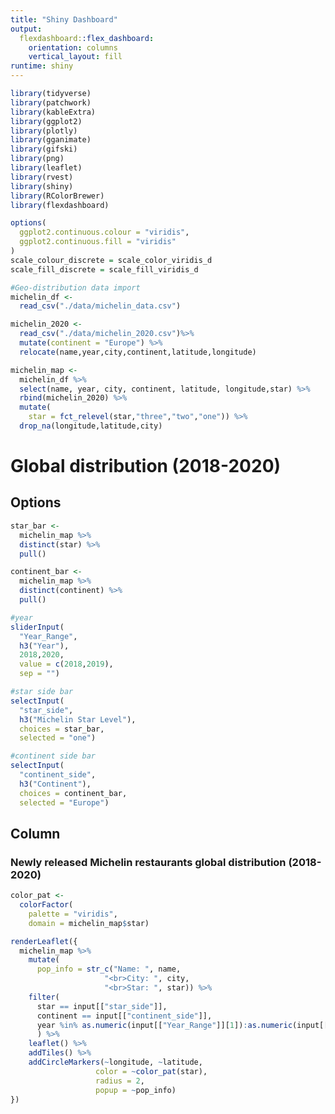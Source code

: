 ```yaml
---
title: "Shiny Dashboard"
output: 
  flexdashboard::flex_dashboard:
    orientation: columns
    vertical_layout: fill
runtime: shiny
---
```


```r
library(tidyverse)
library(patchwork)
library(kableExtra)
library(ggplot2)
library(plotly)
library(gganimate)
library(gifski)
library(png)
library(leaflet)
library(rvest)
library(shiny)
library(RColorBrewer)
library(flexdashboard)

options(
  ggplot2.continuous.colour = "viridis",
  ggplot2.continuous.fill = "viridis"
)
scale_colour_discrete = scale_color_viridis_d
scale_fill_discrete = scale_fill_viridis_d

#Geo-distribution data import 
michelin_df <-
  read_csv("./data/michelin_data.csv")

michelin_2020 <-
  read_csv("./data/michelin_2020.csv")%>%
  mutate(continent = "Europe") %>%
  relocate(name,year,city,continent,latitude,longitude)

michelin_map <-
  michelin_df %>%
  select(name, year, city, continent, latitude, longitude,star) %>%
  rbind(michelin_2020) %>%
  mutate(
    star = fct_relevel(star,"three","two","one")) %>%
  drop_na(longitude,latitude,city)

```

Global distribution (2018-2020)
=======================================================================

Options {.sidebar}
-----------------------------------------------------------------------

```r
star_bar <-
  michelin_map %>%
  distinct(star) %>%
  pull()

continent_bar <-
  michelin_map %>%
  distinct(continent) %>%
  pull()

#year
sliderInput(
  "Year_Range",
  h3("Year"),
  2018,2020,
  value = c(2018,2019),
  sep = "")

#star side bar
selectInput(
  "star_side",
  h3("Michelin Star Level"),
  choices = star_bar,
  selected = "one")

#continent side bar
selectInput(
  "continent_side",
  h3("Continent"),
  choices = continent_bar,
  selected = "Europe")
```

Column {data-width=800}
-----------------------------------------------------------------------

### Newly released Michelin restaurants global distribution (2018-2020)

```r
color_pat <-
  colorFactor(
    palette = "viridis",
    domain = michelin_map$star)

renderLeaflet({
  michelin_map %>%
    mutate(
      pop_info = str_c("Name: ", name,
                     "<br>City: ", city,
                     "<br>Star: ", star)) %>%    
    filter(
      star == input[["star_side"]],
      continent == input[["continent_side"]],
      year %in% as.numeric(input[["Year_Range"]][1]):as.numeric(input[["Year_Range"]][2])
      ) %>%
    leaflet() %>%
    addTiles() %>% 
    addCircleMarkers(~longitude, ~latitude,
                   color = ~color_pat(star),
                   radius = 2,
                   popup = ~pop_info)
})
```


